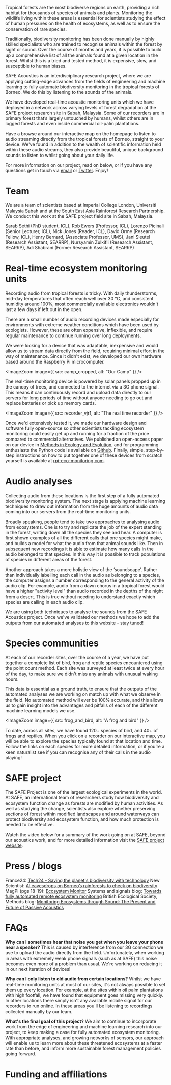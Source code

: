 
<HeroImage
  src={hero2}
  title="Listening to the Rainforest"
  subtitle="A pragmatic approach to preserving biodiversity"
/>

Tropical forests are the most biodiverse regions on earth, providing a rich habitat for thousands of species of animals and plants. Monitoring the wildlife living within these areas is essential for scientists studying the effect of human pressures on the health of ecosystems, as well as to ensure the conservation of rare species.

Traditionally, biodiversity monitoring has been done manually by highly skilled specialists who are trained to recognise animals within the forest by sight or sound. Over the course of months and years, it is possible to build up a comprehensive list of all the animals found at a given location in the forest. Whilst this is a tried and tested method, it is expensive, slow, and susceptible to human biases.

SAFE Acoustics is an interdisciplinary research project, where we are applying cutting-edge advances from the fields of engineering and machine learning to fully automate biodiversity monitoring in the tropical forests of Borneo. We do this by listening to the sounds of the animals.

We have developed real-time acoustic monitoring units which we have deployed in a network across varying levels of forest degradation at the SAFE project research site in Sabah, Malaysia. Some of our recorders are in primary forest that’s largely untouched by humans, whilst others are in logged forests and even inside commercial oil-palm plantations.

Have a browse around our interactive map on the homepage to listen to audio streaming directly from the tropical forests of Borneo, straight to your device. We've found in addition to the wealth of scientific information held within these audio streams, they also provide beautiful, unique background sounds to listen to whilst going about your daily life.

For more information on our project, read on below, or if you have any questions get in touch via [email](mailto:s.sethi16@imperial.ac.uk) or [Twitter](https://twitter.com/SafeAcoustics). Enjoy!

# Team

We are a team of scientists based at Imperial College London, Universiti Malaysia Sabah and at the South East Asia Rainforest Research Partnership. We conduct this work at the SAFE project field site in Sabah, Malaysia.

<People />

Sarab Sethi (PhD student, ICL), Rob Ewers (Professor, ICL), Lorenzo Picinali (Senior Lecturer, ICL), Nick Jones (Reader, ICL), David Orme (Research Fellow, ICL), Henry Bernard, (Associate Professor, UMS), Jani Sleutel (Research Assistant, SEARRP), Nursyamin Zulkifli (Research Assistant, SEARRP), Adi Shabrani (Former Research Assistant, SEARRP)

# Real-time ecosystem monitoring units

Recording audio from tropical forests is tricky. With daily thunderstorms, mid-day temperatures that often reach well over 30 °C, and consistent humidity around 100%, most commercially available electronics wouldn't last a few days if left out in the open.

There are a small number of audio recording devices made especially for environments with extreme weather conditions which have been used by ecologists. However, these are often expensive, inflexible, and require regular maintenance to continue running over long deployments.

We were looking for a device that was adaptable, inexpensive and would allow us to stream data directly from the field, requiring minimal effort in the way of maintenance. Since it didn't exist, we developed our own hardware based around the Raspberry Pi microcomputer.

<ImageZoom image={{ src: camp_cropped, alt: "Our Camp" }} />

The real-time monitoring device is powered by solar panels propped up in the canopy of trees, and connected to the internet via a 3G phone signal. This means it can continuously record and upload data directly to our servers for long periods of time without anyone needing to go out and replace batteries or pick up memory cards.

<ImageZoom image={{ src: recorder_vjr1, alt: "The real time recorder" }} />

Once we'd extensively tested it, we made our hardware design and software fully open-source so other scientists tackling ecosystem monitoring could easily get up and running for a fraction of the price compared to commercial alternatives. We published an open-access paper on our device in [Methods in Ecology and Evolution](https://besjournals.onlinelibrary.wiley.com/doi/abs/10.1111/2041-210X.13089), and for programming enthusiasts the Python code is available on [Github](http://github.com/sarabsethi/rpi-eco-monitoring). Finally, simple, step-by-step instructions on how to put together one of these devices from scratch yourself is available at [rpi-eco-monitoring.com](http://rpi-eco-monitoring.com).

# Audio analyses

Collecting audio from these locations is the first step of a fully automated biodiversity monitoring system. The next stage is applying machine learning techniques to draw out information from the huge amounts of audio data coming into our servers from the real-time monitoring units.

Broadly speaking, people tend to take two approaches to analysing audio from ecosystems. One is to try and replicate the job of the expert standing in the forest, writing down all the species they see and hear. A computer is first shown examples of all the different calls that one species might make, and builds a model for what the audio from that animal sounds like. Then in subsequent new recordings it is able to estimate how many calls in the audio belonged to that species. In this way it is possible to track populations of species in different areas of the forest.

Another approach takes a more holistic view of the ‘soundscape’. Rather than individually labelling each call in the audio as belonging to a species, the computer assigns a number corresponding to the general activity of the audio clip. For example, audio from a dawn chorus in a tropical forest would have a higher "activity level" than audio recorded in the depths of the night from a desert. This is true without needing to understand exactly which species are calling in each audio clip.

We are using both techniques to analyse the sounds from the SAFE Acoustics project. Once we've validated our methods we hope to add the outputs from our automated analyses to this website - stay tuned!

# Species communities

At each of our recorder sites, over the course of a year, we have put together a complete list of bird, frog and reptile species encountered using the point count method. Each site was surveyed at least twice at every hour of the day, to make sure we didn't miss any animals with unusual waking hours.

This data is essential as a ground truth, to ensure that the outputs of the automated analyses we are working on match up with what we observe in the field. No automated method will ever be 100% accurate, and this allows us to gain insight into the advantages and pitfalls of each of the different machine learning models we use.

<ImageZoom image={{ src: frog_and_bird, alt: "A frog and bird" }} />

To date, across all sites, we have found 120+ species of bird, and 40+ of frogs and reptiles. When you click on a recorder on our interactive map, you will be able to explore the species typically found at that location and time. Follow the links on each species for more detailed information, or if you’re a keen naturalist see if you can recognise any of their calls in the audio playing!

# SAFE project

The SAFE Project is one of the largest ecological experiments in the world. At SAFE, an international team of researchers study how biodiversity and ecosystem function change as forests are modified by human activities. As well as studying the change, scientists also explore whether preserving sections of forest within modified landscapes and around waterways can protect biodiversity and ecosystem function, and how much protection is needed to be effective.

Watch the video below for a summary of the work going on at SAFE, beyond our acoustics work, and for more detailed information visit the [SAFE project website](http://safeproject.net/).

<YouTube title="The SAFE Project" src="https://www.youtube-nocookie.com/embed/yco5xhShYFs" />

# Press / blogs

France24: [Tech24 - Saving the planet's biodiversity with technology](https://www.france24.com/en/20190405-tech24-saving-wildlife-animals-ai-safe-acoustics-sarab-sethi-cryoconservation-metafly)
New Scientist: [AI eavesdrops on Borneo’s rainforests to check on biodiversity](https://www.newscientist.com/article/2179850-ai-eavesdrops-on-borneos-rainforests-to-check-on-biodiversity/)
MagPi (pgs 18-19): [Ecosystem Monitor](https://www.raspberrypi.org/magpi-issues/MagPi76.pdf?mc_cid=b185284408&mc_eid=66de66302d)
Systems and signals blog: [Towards fully automated remote ecosystem monitoring](http://systems-signals.blogspot.com/2018/10/towards-fully-automated-remote.html?m=1)
British Ecological Society, Methods blog: [Monitoring Ecosystems through Sound: The Present and Future of Passive Acoustics](https://methodsblog.com/2018/11/15/passive-acoustic-monitoring/)

# FAQs

**Why can I sometimes hear that noise you get when you leave your phone near a speaker?**
This is caused by interference from our 3G connection we use to upload the audio directly from the field. Unfortunately, when working in areas with extremely weak phone signals (such as at SAFE) this noise becomes even more of a problem than usual. We're working on reducing it in our next iteration of devices!

**Why can I only listen to old audio from certain locations?**
Whilst we have real-time monitoring units at most of our sites, it's not always possible to set them up every location. For example, at the sites within oil palm plantations with high footfall, we have found that equipment goes missing very quickly. In other locations there simply isn't any available mobile signal for our recorders to run online. In these areas you'll be listening to recordings collected manually by our team.

**What's the final goal of this project?**
We aim to continue to incorporate work from the edge of engineering and machine learning research into our project, to keep making a case for fully automated ecosystem monitoring. With appropriate analyses, and growing networks of sensors, our approach will enable us to learn more about these threatened ecosystems at a faster rate than before, and inform more sustainable forest management policies going forward.

# Funding and affiliations

<Affiliations />

